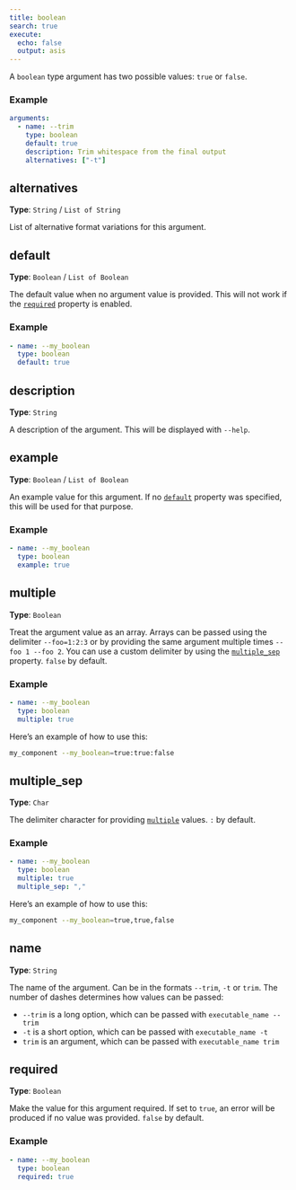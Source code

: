 ```yaml
---
title: boolean
search: true
execute:
  echo: false
  output: asis
---
```


A `boolean` type argument has two possible values: `true` or `false`.

### Example

```yaml
arguments:
  - name: --trim
    type: boolean
    default: true
    description: Trim whitespace from the final output
    alternatives: ["-t"]

```

## alternatives

**Type**: `String` / `List of String`

List of alternative format variations for this argument.

## default

**Type**: `Boolean` / `List of Boolean`

The default value when no argument value is provided. This will not work if the [`required`](#required) property is enabled.

### Example

```yaml
- name: --my_boolean
  type: boolean
  default: true

```

## description

**Type**: `String`

A description of the argument. This will be displayed with `--help`.

## example

**Type**: `Boolean` / `List of Boolean`

An example value for this argument. If no [`default`](#default) property was specified, this will be used for that purpose.

### Example

```yaml
- name: --my_boolean
  type: boolean
  example: true

```

## multiple

**Type**: `Boolean`

Treat the argument value as an array. Arrays can be passed using the delimiter `--foo=1:2:3` or by providing the same argument multiple times `--foo 1 --foo 2`. You can use a custom delimiter by using the [`multiple_sep`](#multiple_sep) property. `false` by default.

### Example

```yaml
- name: --my_boolean
  type: boolean
  multiple: true

```

Here's an example of how to use this:

```bash
my_component --my_boolean=true:true:false
```

## multiple_sep

**Type**: `Char`

The delimiter character for providing [`multiple`](#multiple) values. `:` by default.

### Example

```yaml
- name: --my_boolean
  type: boolean
  multiple: true
  multiple_sep: ","

```

Here's an example of how to use this:

```bash
my_component --my_boolean=true,true,false
```

## name

**Type**: `String`

The name of the argument. Can be in the formats `--trim`, `-t` or `trim`. The number of dashes determines how values can be passed:  

  - `--trim` is a long option, which can be passed with `executable_name --trim`
  - `-t` is a short option, which can be passed with `executable_name -t`
  - `trim` is an argument, which can be passed with `executable_name trim`  


## required

**Type**: `Boolean`

Make the value for this argument required. If set to `true`, an error will be produced if no value was provided. `false` by default.

### Example

```yaml
- name: --my_boolean
  type: boolean
  required: true

```



